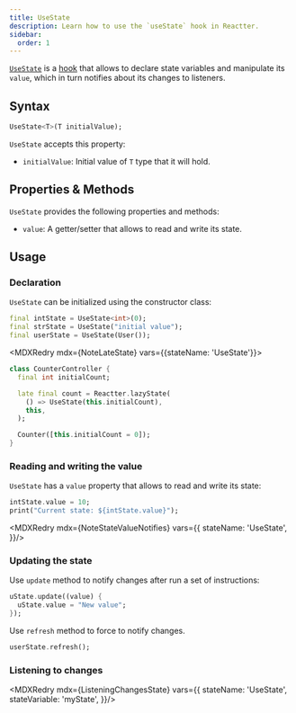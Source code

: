 ```yaml
---
title: UseState
description: Learn how to use the `useState` hook in Reactter.
sidebar:
  order: 1
---
```


<HT><a href="https://pub.dev/documentation/reactter/latest/reactter/UseState-class.html">`UseState`</a></HT> is a [hook](/reactter/core_concepts/hooks) that allows to declare state variables and manipulate its `value`, which in turn notifies about its changes to listeners.

## Syntax

```dart showLineNumbers=false
UseState<T>(T initialValue);
```

<HT>`UseState`</HT> accepts this property:

- `initialValue`: Initial value of `T` type that it will hold.

## Properties & Methods

<HT>`UseState`</HT> provides the following properties and methods:

- `value`: A getter/setter that allows to read and write its state.
<StateMethodsLite/>

## Usage

### Declaration

<HT>`UseState`</HT> can be initialized using the constructor class:

```dart showLineNumbers=false "UseState"
final intState = UseState<int>(0);
final strState = UseState("initial value");
final userState = UseState(User());
```

<MDXRedry mdx={NoteLateState} vars={{stateName: 'UseState'}}>
  <Fragment slot="exampleCode">
```dart title="counter_controller.dart" collapse={1-3, 8-10} "late" "Reactter.lazyState" "UseState"
class CounterController {
  final int initialCount;

  late final count = Reactter.lazyState(
    () => UseState(this.initialCount),
    this,
  );

  Counter([this.initialCount = 0]);
}
```
  </Fragment>
</MDXRedry>

### Reading and writing the value

<HT>`UseState`</HT> has a `value` property that allows to read and write its state:

```dart showLineNumbers=false ".value"
intState.value = 10;
print("Current state: ${intState.value}");
```
<MDXRedry mdx={NoteStateValueNotifies} vars={{
  stateName: 'UseState',
}}/>

### Updating the state

Use <HM>`update`</HM> method to notify changes after run a set of instructions:

```dart showLineNumbers=false ".update"
uState.update((value) {
  uState.value = "New value";
});
```

Use <HM>`refresh`</HM> method to force to notify changes.

```dart showLineNumbers=false ".refresh"
userState.refresh();
```

### Listening to changes

<MDXRedry mdx={ListeningChangesState} vars={{
  stateName: 'UseState',
  stateVariable: 'myState',
}}/>